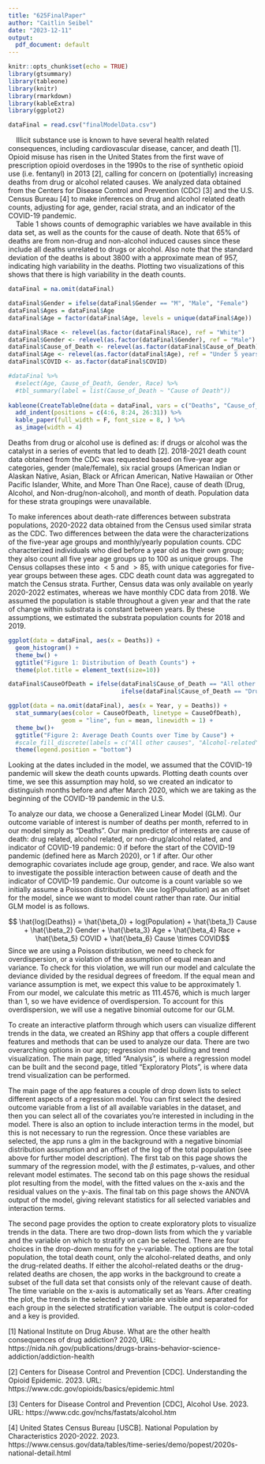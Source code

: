 ```yaml
---
title: "625FinalPaper"
author: "Caitlin Seibel"
date: "2023-12-11"
output:
  pdf_document: default
---
```


```r
knitr::opts_chunk$set(echo = TRUE)
library(gtsummary)
library(tableone)
library(knitr)
library(rmarkdown)
library(kableExtra)
library(ggplot2)

dataFinal = read.csv("finalModelData.csv")
```

\section{Introduction}

```{=latex}
\begin{minipage}[t]{0.5\linewidth}
```

|     Illicit substance use is known to have several health related consequences, including cardiovascular disease, cancer, and death [1]. Opioid misuse has risen in the United States from the first wave of prescription opioid overdoses in the 1990s to the rise of synthetic opioid use (i.e. fentanyl) in 2013 [2], calling for concern on (potentially) increasing deaths from drug or alcohol related causes. We analyzed data obtained from the Centers for Disease Control and Prevention (CDC) [3] and the U.S. Census Bureau [4] to make inferences on drug and alcohol related death counts, adjusting for age, gender, racial strata, and an indicator of the COVID-19 pandemic. 

|     Table 1 shows counts of demographic variables we have available in this data set, as well as the counts for the cause of death. Note that 65\% of deaths are from non-drug and non-alcohol induced causes since these include all deaths unrelated to drugs or alcohol. Also note that the standard deviation of the deaths is about 3800 with a approximate mean of 957, indicating high variability in the deaths. Plotting two visualizations of this shows that there is high variability in the death counts.

```{=latex}
\end{minipage}%
\begin{minipage}[t]{0.5\linewidth}
```
```r

dataFinal = na.omit(dataFinal)

dataFinal$Gender = ifelse(dataFinal$Gender == "M", "Male", "Female")
dataFinal$Ages = dataFinal$Age
dataFinal$Age = factor(dataFinal$Age, levels = unique(dataFinal$Age))

dataFinal$Race <- relevel(as.factor(dataFinal$Race), ref = "White")
dataFinal$Gender <- relevel(as.factor(dataFinal$Gender), ref = "Male")
dataFinal$Cause_of_Death <- relevel(as.factor(dataFinal$Cause_of_Death), ref = "All other non-drug and non-alcohol causes")
dataFinal$Age <- relevel(as.factor(dataFinal$Age), ref = "Under 5 years")
dataFinal$COVID <- as.factor(dataFinal$COVID)

#dataFinal %>%
  #select(Age, Cause_of_Death, Gender, Race) %>%
  #tbl_summary(label = list(Cause_of_Death ~ "Cause of Death"))
  
kableone(CreateTableOne(data = dataFinal, vars = c("Deaths", "Cause_of_Death", "Age", "Race", "Gender", "COVID")), booktabs = T, caption = "Descriptive statistics") %>%
  add_indent(positions = c(4:6, 8:24, 26:31)) %>% 
  kable_paper(full_width = F, font_size = 8, ) %>%
  as_image(width = 4)
```
```{=latex}
\end{minipage}
```


\section{Methods}
\subsection{Data Preprocessing}

Deaths from drug or alcohol use is defined as: if drugs or alcohol was the catalyst in a series of events that led to death [2]. 2018-2021 death count data obtained from the CDC was requested based on five-year age categories, gender (male/female), six racial groups (American Indian or Alaskan Native, Asian, Black or African American, Native Hawaiian or Other Pacific Islander, White, and More Than One Race), cause of death (Drug, Alcohol, and Non-drug/non-alcohol), and month of death. Population data for these strata groupings were unavailable. 

To make inferences about death-rate differences between substrata populations, 2020-2022 data obtained from the Census used similar strata as the CDC. Two differences between the data were the characterizations of the five-year age groups and monthly/yearly population counts. CDC characterized individuals who died before a year old as their own group; they also count all five year age groups up to 100 as unique groups. The Census collapses these into $<5$ and $> 85$, with unique categories for five-year groups between these ages. CDC death count data was aggregated to match the Census strata. Further, Census data was only available on yearly 2020-2022 estimates, whereas we have monthly CDC data from 2018. We assumed the population is stable throughout a given year and that the rate of change within substrata is constant between years. By these assumptions, we estimated the substrata population counts for 2018 and 2019. 

```{=latex}
\begin{minipage}[t]{0.5\linewidth}
```

```r
ggplot(data = dataFinal, aes(x = Deaths)) +
  geom_histogram() +
  theme_bw() +
  ggtitle("Figure 1: Distribution of Death Counts") +
  theme(plot.title = element_text(size=10))

```

```{=latex}
\end{minipage}%
\begin{minipage}[t]{0.5\linewidth}
```

```r
dataFinal$CauseOfDeath = ifelse(dataFinal$Cause_of_Death == "All other non-drug and non-alcohol causes", "All other",
                                ifelse(dataFinal$Cause_of_Death == "Drug-induced causes", "Drug-induced", "Alcohol-induced"))

ggplot(data = na.omit(dataFinal), aes(x = Year, y = Deaths)) +
  stat_summary(aes(color = CauseOfDeath, linetype = CauseOfDeath), 
               geom = "line", fun = mean, linewidth = 1) + 
  theme_bw()+
  ggtitle("Figure 2: Average Death Counts over Time by Cause") + 
  #scale_fill_discrete(labels = c("All other causes", "Alcohol-related", "Drug-related")) +
  theme(legend.position = "bottom")
```
```{=latex}
\end{minipage}
```

Looking at the dates included in the model, we assumed that the COVID-19 pandemic will skew the death counts upwards. Plotting death counts over time, we see this assumption may hold, so we created an indicator to distinguish months before and after March 2020, which we are taking as the beginning of the COVID-19 pandemic in the U.S. 

\subsection{Model Building}
To analyze our data, we choose a Generalized Linear Model (GLM). Our outcome variable of interest is number of deaths per month, referred to in our model simply as "Deaths". Our main predictor of interests are cause of death: drug related, alcohol related, or non-drug/alcohol related, and indicator of COVID-19 pandemic: 0 if before the start of the COVID-19 pandemic (defined here as March 2020), or 1 if after. Our other demographic covariates include age group, gender, and race. We also want to investigate the possible interaction between cause of death and the indicator of COVID-19 pandemic. Our outcome is a count variable so we initially assume a Poisson distribution. We use log(Population) as an offset for the model, since we want to model count rather than rate. Our initial GLM model is as follows.

$$ \hat{log(Deaths)} = \hat{\beta_0} + log(Population) + \hat{\beta_1} Cause + \hat{\beta_2} Gender + \hat{\beta_3} Age + \hat{\beta_4} Race + \hat{\beta_5} COVID + \hat{\beta_6} Cause \times COVID$$
Since we are using a Poisson distribution, we need to check for overdispersion, or a violation of the assumption of equal mean and variance. To check for this violation, we will run our model and calculate the deviance divided by the residual degrees of freedom. If the equal mean and variance assumption is met, we expect this value to be approximately 1. From our model, we calculate this metric as 111.4576, which is much larger than 1, so we have evidence of overdispersion. To account for this overdispersion, we will use a negative binomial outcome for our GLM.

\section{Results}

\subsection{RShiny App}

\indent To create an interactive platform through which users can visualize different trends in the data, we created an RShiny app that offers a couple different features and methods that can be used to analyze our data. There are two overarching options in our app; regression model building and trend visualization. The main page, titled "Analysis", is where a regression model can be built and the second page, titled "Exploratory Plots", is where data trend visualization can be performed. 

The main page of the app features a couple of drop down lists to select different aspects of a regression model. You can first select the desired outcome variable from a list of all available variables in the dataset, and then you can select all of the covariates you're interested in including in the model. There is also an option to include interaction terms in the model, but this is not necessary to run the regression. Once these variables are selected, the app runs a glm in the background with a negative binomial distribution assumption and an offset of the log of the total population (see above for further model description). The first tab on this page shows the summary of the regression model, with the $\beta$ estimates, p-values, and other relevant model estimates. The second tab on this page shows the residual plot resulting from the model, with the fitted values on the x-axis and the residual values on the y-axis. The final tab on this page shows the ANOVA output of the model, giving relevant statistics for all selected variables and interaction terms. 

The second page provides the option to create exploratory plots to visualize trends in the data. There are two drop-down lists from which the y variable and the variable on which to stratify on can be selected. There are four choices in the drop-down menu for the y-variable. The options are the total population, the total death count, only the alcohol-related deaths, and only the drug-related deaths. If either the alcohol-related deaths or the drug-related deaths are chosen, the app works in the background to create a subset of the full data set that consists only of the relevant cause of death. The time variable on the x-axis is automatically set as Years. After creating the plot, the trends in the selected y variable are visible and separated for each group in the selected stratification variable. The output is color-coded and a key is provided.


\section{Discussion}

\section{References}

[1] National Institute on Drug Abuse. What are the other health consequences of drug addiction? 2020, URL: https://nida.nih.gov/publications/drugs-brains-behavior-science-addiction/addiction-health 

[2] Centers for Disease Control and Prevention [CDC]. Understanding the Opioid Epidemic. 2023. URL: https://www.cdc.gov/opioids/basics/epidemic.html

[3] Centers for Disease Control and Prevention [CDC], Alcohol Use. 2023. URL: https://www.cdc.gov/nchs/fastats/alcohol.htm

[4] United States Census Bureau [USCB]. National Population by Characteristics 2020-2022. 2023. https://www.census.gov/data/tables/time-series/demo/popest/2020s-national-detail.html
